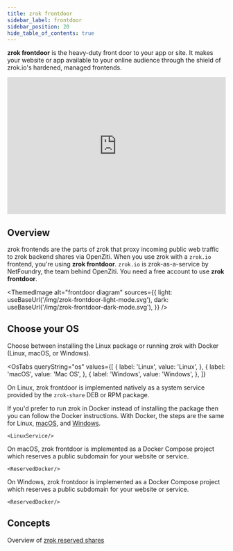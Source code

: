 ```yaml
---
title: zrok frontdoor
sidebar_label: frontdoor
sidebar_position: 20
hide_table_of_contents: true
---
```



**zrok frontdoor** is the heavy-duty front door to your app or site. It makes your website or app available to your online audience through the shield of zrok.io's hardened, managed frontends.

<iframe width="100%" height="315" src="https://www.youtube.com/embed/5Vi8GKuTi_I" title="YouTube video player" frameborder="0" allow="accelerometer; autoplay; clipboard-write; encrypted-media; gyroscope; picture-in-picture; web-share" allowfullscreen></iframe>

  ## Overview

zrok frontends are the parts of zrok that proxy incoming public web traffic to zrok backend shares via OpenZiti. When you use zrok with a `zrok.io` frontend, you're using **zrok frontdoor**. `zrok.io` is zrok-as-a-service by NetFoundry, the team behind OpenZiti. You need a free account to use **zrok frontdoor**.


<ThemedImage
  alt="frontdoor diagram"
  sources={{
    light: useBaseUrl('/img/zrok-frontdoor-light-mode.svg'),
    dark: useBaseUrl('/img/zrok-frontdoor-dark-mode.svg'),
  }}
/>

## Choose your OS

Choose between installing the Linux package or running zrok with Docker (Linux, macOS, or Windows).

<OsTabs
  queryString="os"
  values={[
    { label: 'Linux', value: 'Linux', },
    { label: 'macOS', value: 'Mac OS', },
    { label: 'Windows', value: 'Windows', },
  ]}
>

  <TabItem value="Linux">

On Linux, zrok frontdoor is implemented natively as a system service provided by the `zrok-share` DEB or RPM package.

If you'd prefer to run zrok in Docker instead of installing the package then you can follow the Docker instructions. With Docker, the steps are the same for Linux, [macOS](./?os=Mac+OS), and [Windows](./?os=Windows).

    <LinuxService/>

  </TabItem>

  <TabItem value="Mac OS">

On macOS, zrok frontdoor is implemented as a Docker Compose project which reserves a public subdomain for your website or service.

    <ReservedDocker/>

  </TabItem>

  <TabItem value="Windows">

On Windows, zrok frontdoor is implemented as a Docker Compose project which reserves a public subdomain for your website or service.

    <ReservedDocker/>

  </TabItem>

</OsTabs>

## Concepts

Overview of [zrok reserved shares](/concepts/sharing-reserved.md)
